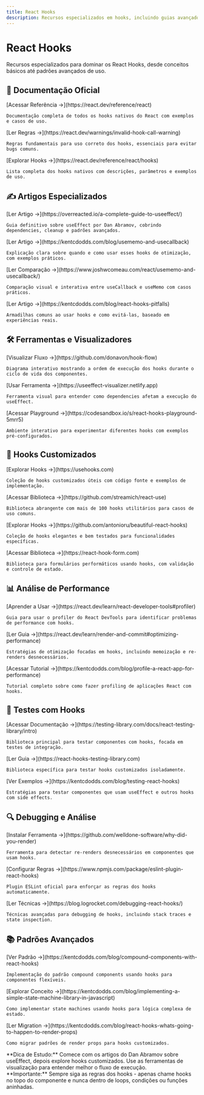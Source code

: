 ```yaml
---
title: React Hooks
description: Recursos especializados em hooks, incluindo guias avançados e ferramentas de visualização
---
```



# React Hooks

Recursos especializados para dominar os React Hooks, desde conceitos básicos até padrões avançados de uso.

## 📖 Documentação Oficial

<CardGrid>
  <Card title="Hooks API Reference">
    [Acessar Referência →](https://react.dev/reference/react)
    
    Documentação completa de todos os hooks nativos do React com exemplos e casos de uso.
  </Card>
  
  <Card title="Rules of Hooks">
    [Ler Regras →](https://react.dev/warnings/invalid-hook-call-warning)
    
    Regras fundamentais para uso correto dos hooks, essenciais para evitar bugs comuns.
  </Card>
  
  <Card title="Built-in React Hooks">
    [Explorar Hooks →](https://react.dev/reference/react/hooks)
    
    Lista completa dos hooks nativos com descrições, parâmetros e exemplos de uso.
  </Card>
</CardGrid>

## ✍️ Artigos Especializados

<CardGrid>
  <Card title="A Complete Guide to useEffect">
    [Ler Artigo →](https://overreacted.io/a-complete-guide-to-useeffect/)
    
    Guia definitivo sobre useEffect por Dan Abramov, cobrindo dependencies, cleanup e padrões avançados.
  </Card>
  
  <Card title="When to useMemo and useCallback">
    [Ler Artigo →](https://kentcdodds.com/blog/usememo-and-usecallback)
    
    Explicação clara sobre quando e como usar esses hooks de otimização, com exemplos práticos.
  </Card>
  
  <Card title="useCallback vs useMemo">
    [Ler Comparação →](https://www.joshwcomeau.com/react/usememo-and-usecallback/)
    
    Comparação visual e interativa entre useCallback e useMemo com casos práticos.
  </Card>
  
  <Card title="React Hook Pitfalls">
    [Ler Artigo →](https://kentcdodds.com/blog/react-hooks-pitfalls)
    
    Armadilhas comuns ao usar hooks e como evitá-las, baseado em experiências reais.
  </Card>
</CardGrid>

## 🛠️ Ferramentas e Visualizadores

<CardGrid>
  <Card title="React Hook Flow Diagram">
    [Visualizar Fluxo →](https://github.com/donavon/hook-flow)
    
    Diagrama interativo mostrando a ordem de execução dos hooks durante o ciclo de vida dos componentes.
  </Card>
  
  <Card title="useEffect Visualizer">
    [Usar Ferramenta →](https://useeffect-visualizer.netlify.app)
    
    Ferramenta visual para entender como dependencies afetam a execução do useEffect.
  </Card>
  
  <Card title="React Hooks Playground">
    [Acessar Playground →](https://codesandbox.io/s/react-hooks-playground-5mrr5)
    
    Ambiente interativo para experimentar diferentes hooks com exemplos pré-configurados.
  </Card>
</CardGrid>

## 🎣 Hooks Customizados

<CardGrid>
  <Card title="useHooks">
    [Explorar Hooks →](https://usehooks.com)
    
    Coleção de hooks customizados úteis com código fonte e exemplos de implementação.
  </Card>
  
  <Card title="React Use">
    [Acessar Biblioteca →](https://github.com/streamich/react-use)
    
    Biblioteca abrangente com mais de 100 hooks utilitários para casos de uso comuns.
  </Card>
  
  <Card title="Beautiful React Hooks">
    [Explorar Hooks →](https://github.com/antonioru/beautiful-react-hooks)
    
    Coleção de hooks elegantes e bem testados para funcionalidades específicas.
  </Card>
  
  <Card title="React Hook Form">
    [Acessar Biblioteca →](https://react-hook-form.com)
    
    Biblioteca para formulários performáticos usando hooks, com validação e controle de estado.
  </Card>
</CardGrid>

## 📊 Análise de Performance

<CardGrid>
  <Card title="React DevTools Profiler">
    [Aprender a Usar →](https://react.dev/learn/react-developer-tools#profiler)
    
    Guia para usar o profiler do React DevTools para identificar problemas de performance com hooks.
  </Card>
  
  <Card title="Optimizing Performance">
    [Ler Guia →](https://react.dev/learn/render-and-commit#optimizing-performance)
    
    Estratégias de otimização focadas em hooks, incluindo memoização e re-renders desnecessários.
  </Card>
  
  <Card title="React Performance Profiling">
    [Acessar Tutorial →](https://kentcdodds.com/blog/profile-a-react-app-for-performance)
    
    Tutorial completo sobre como fazer profiling de aplicações React com hooks.
  </Card>
</CardGrid>

## 🧪 Testes com Hooks

<CardGrid>
  <Card title="React Testing Library">
    [Acessar Documentação →](https://testing-library.com/docs/react-testing-library/intro)
    
    Biblioteca principal para testar componentes com hooks, focada em testes de integração.
  </Card>
  
  <Card title="Testing Custom Hooks">
    [Ler Guia →](https://react-hooks-testing-library.com)
    
    Biblioteca específica para testar hooks customizados isoladamente.
  </Card>
  
  <Card title="Mocking useEffect">
    [Ver Exemplos →](https://kentcdodds.com/blog/testing-react-hooks)
    
    Estratégias para testar componentes que usam useEffect e outros hooks com side effects.
  </Card>
</CardGrid>

## 🔍 Debugging e Análise

<CardGrid>
  <Card title="Why Did You Render">
    [Instalar Ferramenta →](https://github.com/welldone-software/why-did-you-render)
    
    Ferramenta para detectar re-renders desnecessários em componentes que usam hooks.
  </Card>
  
  <Card title="React Hook ESLint Rules">
    [Configurar Regras →](https://www.npmjs.com/package/eslint-plugin-react-hooks)
    
    Plugin ESLint oficial para enforçar as regras dos hooks automaticamente.
  </Card>
  
  <Card title="React Hook Debugging">
    [Ler Técnicas →](https://blog.logrocket.com/debugging-react-hooks/)
    
    Técnicas avançadas para debugging de hooks, incluindo stack traces e state inspection.
  </Card>
</CardGrid>

## 📚 Padrões Avançados

<CardGrid>
  <Card title="Compound Components with Hooks">
    [Ver Padrão →](https://kentcdodds.com/blog/compound-components-with-react-hooks)
    
    Implementação do padrão compound components usando hooks para componentes flexíveis.
  </Card>
  
  <Card title="State Machines with Hooks">
    [Explorar Conceito →](https://kentcdodds.com/blog/implementing-a-simple-state-machine-library-in-javascript)
    
    Como implementar state machines usando hooks para lógica complexa de estado.
  </Card>
  
  <Card title="Render Props to Hooks">
    [Ler Migration →](https://kentcdodds.com/blog/react-hooks-whats-going-to-happen-to-render-props)
    
    Como migrar padrões de render props para hooks customizados.
  </Card>
</CardGrid>

<Aside type="tip">
**Dica de Estudo:** Comece com os artigos do Dan Abramov sobre useEffect, depois explore hooks customizados. Use as ferramentas de visualização para entender melhor o fluxo de execução.
</Aside>

<Aside type="note">
**Importante:** Sempre siga as regras dos hooks - apenas chame hooks no topo do componente e nunca dentro de loops, condições ou funções aninhadas.
</Aside>